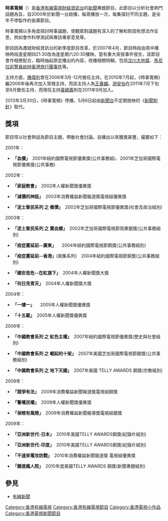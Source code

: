 {{電視節目信息框
|名稱=時事寬頻
|英文名称= {{lang|en|Feature of the Week}}
|原名=
|圖片= Feature of the Week ident 2010.jpg
|圖說=
|類型=資訊節目
|原創=
|發展=
|主持=[[黃穎嘉|黃穎嘉]]
|演出=專題組記者
|旁白=
|國家=
|地區={{HK}}
|語言=[[广州话|广州话]]
|季數=
|系列數=
|集數=
|每集列表=
|執行製片=
|製片人=[[香港有線電視|香港有線電視]]
|監製=[[蘇永權|蘇永權]]
|編審=
|剪輯=
|每集長=約30分鐘
|電視網=[[有線財經資訊台|有線財經資訊台]]
|電視臺=
|視頻制式=[[4:3|4:3]]
|開始=2000年
|結束=2013年3月30日
|官方網站=http://cablenews.i-cable.com/webapps/program/broadband.php
}}

'''時事寬頻'''（{{lang-en|Feature of the Week}}）是[[香港|香港]][[香港有線電視|有線電視]][[香港有線電視財經資訊台|財經資訊台]]的[[新聞|新聞]]專題節目。此節目以分析社會熱門話題為旨，自2000年於新聞一台啟播，每周播放一次，每集探討不同主題，是全年不停製作的長壽節目。

時事寬頻以多角度探討時事議題，使觀眾對議題有深入的了解和對固有想法作反思，例如會作科學測試與專訪專家意見等。

節目因為遷就財經資訊台的新季度節目改革，於2007年4月，節目時段由周中播映時段逢星期四21:30改為逢星期六20:30播映。當有重大突發事件發生，該節目會作相應配合，臨時抽起原定播出的內容，改播相關特輯，包括[[汶川大地震|汶川大地震]]、[[馬尼拉前警員劫持香港旅行團事件|馬尼拉前警員劫持香港旅行團事件]]等。

主持方面，[[陳偉利|陳偉利]]曾在2006年3月-12月擔任主持。在2010年7月起，《時事寬頻》繼2006年後再次加入常規主持，而該主持人為[[王春媚|王春媚]]。[[游安怡|游安怡]]在2011年7月下旬至8月擔任主持，而現任主持[[黃穎嘉|黃穎嘉]]則在2011年9月加入。

2013年3月30日，《時事寬頻》停播，5月6日起由[[有線新聞台|新聞台]]不定期放映的《[[新聞刺針|新聞刺針]]》取代。

==獎項==
節目常以社會熱話為節目主題，帶動社會討論，自播出以來獲獎甚豐，撮要如下：

2001年：
*'''「血償」'''　2001年紐約國際電視節優異獎(公共事務組)、2001年芝加哥國際電視節優異獎(公共事務) 
2002年：
*'''「家庭教會」'''　2002年人權新聞獎優異獎 

*'''「減價的神話」'''　2003年消費權益新聞報道獎電視組優異獎 

*'''「泥土黎民系列 之 鄉債」'''　2002年芝加哥國際電視節優異獎(社會及政治組別) 
2003年：
*'''「泥土黎民系列 之 賣血鄉」'''　2002年芝加哥國際電視節雨果銀獎(公共事務組別) 

*'''「疫症蔓延前--廣東」''' 　2004年紐約國際電視節銅獎(公共事務組別) 

*'''「疫症蔓延前--香港」'''(兩集系列)　2004年紐約國際電視節銅獎(公共事務組別) 

*'''「國安思危--在紅旗下」'''　2004年人權新聞獎大獎 

*'''「何日見青天」'''　2004年人權新聞獎大獎 
2004年：
*'''「一樓一」''' 　2005年人權新聞獎優異獎 
   
*'''「十五載」'''　2005年人權新聞獎優異獎 
2006年：
*'''「中國教會系列 之 紅色主權」'''　2007年紐約國際電視節優異獎(歷史與社會組別) 

*'''「中國教會系列 之 崛起的十架」'''　2007年美國芝加哥國際電視節銀獎(公共事務組別) 

*'''「中國教會系列 之 地下天國」'''　2007年美國 TELLY AWARDS 銅獎(宗教組別) 
2008年：
*'''「競爭有法」'''　2009年消費權益新聞報道獎電視組銅獎 

*'''「警權民權」'''　2009年人權新聞獎優異獎 

*'''「保險有風險」'''　2009年消費權益新聞報導獎電視組銀獎 
2009年：
*'''「亞洲新世代-日本」'''　2010年美國TELLY AWARDS銅獎(紀錄片組別) 

*'''「亞洲新世代-印度」'''　2010年美國TELLY AWARDS銅獎(紀錄片組別) 

*'''「不速來電攻防戰」'''　2010年消費權益新聞報道獎 電視組優異獎 

*'''「關進瘋人院」'''　2010年度美國TELLY AWARDS 銅獎(新聞專題組別) 

==參見==
*[[有線新聞|有線新聞]]

[[Category:香港有線電視|Category:香港有線電視]]
[[Category:香港有線電視節目|Category:香港有線電視節目]]
[[Category:香港電視小作品|Category:香港電視小作品]]
[[Category:香港電視新聞節目|Category:香港電視新聞節目]]